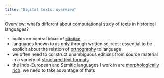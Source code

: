 ```yaml
---
title: "Digital texts: overview"
---
```


Overview: what's different about computational study of texts in historical languages?

- builds on central ideas of [citation](../cite/)
- languages known to us only through written sources: essential to be explicit about the relation of [orthography](./orthography/) to language
- we often need to construct unambiguous editions from source material in a variety of [structured text formats](./editions/)
- the Indo-European and Semitic languages I work in are [morphologically rich](./parsing/): we need to take advantage of thats


